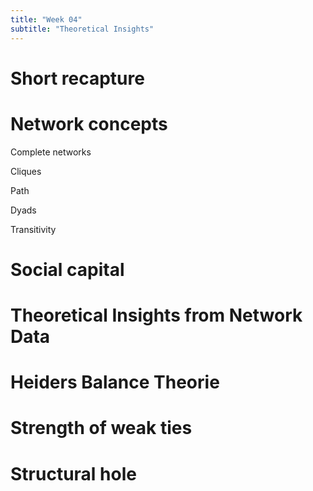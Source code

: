 ```yaml
---
title: "Week 04"
subtitle: "Theoretical Insights"
---
```



# Short recapture

# Network concepts

Complete networks

Cliques

Path

Dyads

Transitivity


# Social capital





# Theoretical Insights from Network Data


# Heiders Balance Theorie

# Strength of weak ties

# Structural hole